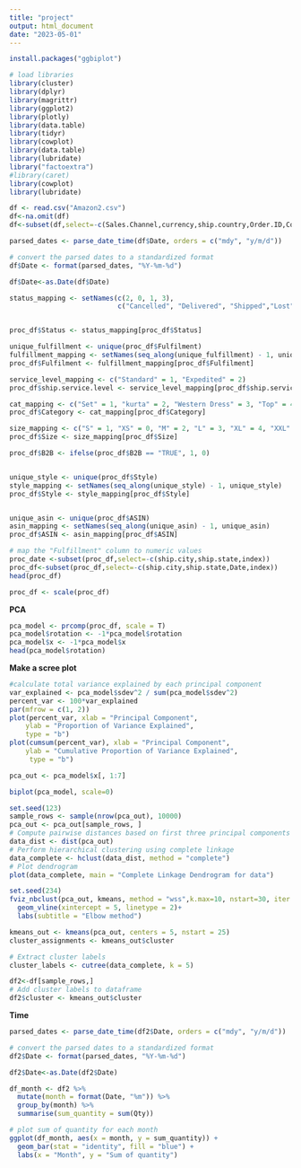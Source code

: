 ---
title: "project"
output: html_document
date: "2023-05-01"
---
```{r}
install.packages("ggbiplot")
```

```{r}
# load libraries
library(cluster)
library(dplyr)
library(magrittr)
library(ggplot2)
library(plotly)
library(data.table)
library(tidyr)
library(cowplot)
library(data.table)
library(lubridate)
library("factoextra")
#library(caret)
library(cowplot)
library(lubridate)
```


```{r}
df <- read.csv("Amazon2.csv")
df<-na.omit(df)
df<-subset(df,select=-c(Sales.Channel,currency,ship.country,Order.ID,Courier.Status,promotion.ids,SKU))

```


```{r}

parsed_dates <- parse_date_time(df$Date, orders = c("mdy", "y/m/d"))

# convert the parsed dates to a standardized format
df$Date <- format(parsed_dates, "%Y-%m-%d")

df$Date<-as.Date(df$Date)

status_mapping <- setNames(c(2, 0, 1, 3), 
                           c("Cancelled", "Delivered", "Shipped","Lost"))


proc_df$Status <- status_mapping[proc_df$Status]

unique_fulfillment <- unique(proc_df$Fulfilment)
fulfillment_mapping <- setNames(seq_along(unique_fulfillment) - 1, unique_fulfillment)
proc_df$Fulfilment <- fulfillment_mapping[proc_df$Fulfilment]

service_level_mapping <- c("Standard" = 1, "Expedited" = 2)
proc_df$ship.service.level <- service_level_mapping[proc_df$ship.service.level]

cat_mapping <- c("Set" = 1, "kurta" = 2, "Western Dress" = 3, "Top" = 4, "Ethnic Dress" = 5, "Bottom" = 6, "Saree" = 7, "Blouse" = 8, "Dupatta" = 9)
proc_df$Category <- cat_mapping[proc_df$Category]

size_mapping <- c("S" = 1, "XS" = 0, "M" = 2, "L" = 3, "XL" = 4, "XXL" = 5, "3XL" = 6, "4XL" = 7, "5XL" = 8, "6XL" = 9, "Free" = 10)
proc_df$Size <- size_mapping[proc_df$Size]

proc_df$B2B <- ifelse(proc_df$B2B == "TRUE", 1, 0)


unique_style <- unique(proc_df$Style)
style_mapping <- setNames(seq_along(unique_style) - 1, unique_style)
proc_df$Style <- style_mapping[proc_df$Style]


unique_asin <- unique(proc_df$ASIN)
asin_mapping <- setNames(seq_along(unique_asin) - 1, unique_asin)
proc_df$ASIN <- asin_mapping[proc_df$ASIN]

# map the "Fulfillment" column to numeric values
proc_date <-subset(proc_df,select=-c(ship.city,ship.state,index))
proc_df<-subset(proc_df,select=-c(ship.city,ship.state,Date,index))
head(proc_df)
```

```{r}
proc_df <- scale(proc_df)
```
**PCA**
```{r}
pca_model <- prcomp(proc_df, scale = T)
pca_model$rotation <- -1*pca_model$rotation
pca_model$x <- -1*pca_model$x
head(pca_model$rotation)
```

**Make a scree plot**
```{r}
#calculate total variance explained by each principal component
var_explained <- pca_model$sdev^2 / sum(pca_model$sdev^2)
percent_var <- 100*var_explained
par(mfrow = c(1, 2))
plot(percent_var, xlab = "Principal Component",
    ylab = "Proportion of Variance Explained",
    type = "b")
plot(cumsum(percent_var), xlab = "Principal Component",
    ylab = "Cumulative Proportion of Variance Explained",
     type = "b")

```

```{r}
pca_out <- pca_model$x[, 1:7]
```


```{r}
biplot(pca_model, scale=0)
```



```{r}
set.seed(123)
sample_rows <- sample(nrow(pca_out), 10000)
pca_out <- pca_out[sample_rows, ]
# Compute pairwise distances based on first three principal components
data_dist <- dist(pca_out)
# Perform hierarchical clustering using complete linkage
data_complete <- hclust(data_dist, method = "complete")
# Plot dendrogram
plot(data_complete, main = "Complete Linkage Dendrogram for data")
```


```{r}
set.seed(234)
fviz_nbclust(pca_out, kmeans, method = "wss",k.max=10, nstart=30, iter.max=30) +
  geom_vline(xintercept = 5, linetype = 2)+
  labs(subtitle = "Elbow method")
```

```{r}

kmeans_out <- kmeans(pca_out, centers = 5, nstart = 25)
cluster_assignments <- kmeans_out$cluster
```

```{r}
# Extract cluster labels
cluster_labels <- cutree(data_complete, k = 5)

df2<-df[sample_rows,]
# Add cluster labels to dataframe
df2$cluster <- kmeans_out$cluster

```

**Time**
```{r}
parsed_dates <- parse_date_time(df2$Date, orders = c("mdy", "y/m/d"))

# convert the parsed dates to a standardized format
df2$Date <- format(parsed_dates, "%Y-%m-%d")

df2$Date<-as.Date(df2$Date)
```


```{r}
df_month <- df2 %>% 
  mutate(month = format(Date, "%m")) %>% 
  group_by(month) %>% 
  summarise(sum_quantity = sum(Qty))

# plot sum of quantity for each month
ggplot(df_month, aes(x = month, y = sum_quantity)) +
  geom_bar(stat = "identity", fill = "blue") +
  labs(x = "Month", y = "Sum of quantity")
```








